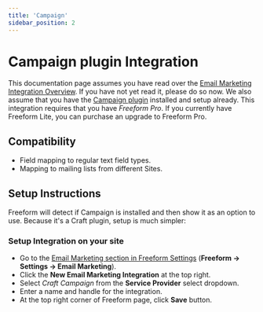 ```yaml
---
title: 'Campaign'
sidebar_position: 2
---
```



# Campaign plugin Integration<Badge type="pro" text="Pro" />

This documentation page assumes you have read over the [Email Marketing Integration Overview](./index.mdx#email-marketing). If you have not yet read it, please do so now. We also assume that you have the [Campaign plugin](https://putyourlightson.com/plugins/campaign) installed and setup already. This integration requires that you have _Freeform Pro_. If you currently have Freeform Lite, you can purchase an upgrade to Freeform Pro.

## Compatibility

- Field mapping to regular text field types.
- Mapping to mailing lists from different Sites.

## Setup Instructions

Freeform will detect if Campaign is installed and then show it as an option to use. Because it's a Craft plugin, setup is much simpler:

<VerticalStepWrapper>
<StepMarkdown>

### Setup Integration on your site

- Go to the [Email Marketing section in Freeform Settings](../configuration/settings.mdx#email-marketing) (**Freeform → Settings → Email Marketing**).
- Click the **New Email Marketing Integration** at the top right.
- Select _Craft Campaign_ from the **Service Provider** select dropdown.
- Enter a name and handle for the integration.
- At the top right corner of Freeform page, click **Save** button.

</StepMarkdown>
</VerticalStepWrapper>
